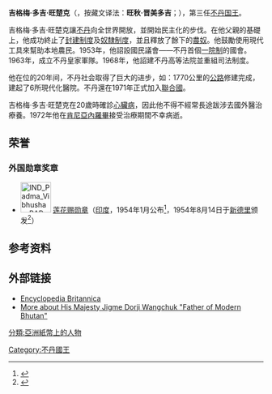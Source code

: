 {{Infobox royalty
| name = Jigme Dorji Wangchuck<br>吉格梅·多吉·旺楚克
| title          = 第三任[[不丹國王|不丹國王]]
| image          =Picture_of_king_Jigme_Dorje_Wangchuck_at_Thimpu_airport_Bhutan.jpg
| caption        =
| succession     =[[不丹國王|不丹國王]]
| reign          = 1952年10月27日-1972年7月21日（{{age in years and days|1952|10|27|1972|7|21|age=no}}）
| coronation     = 1952年10月27日
| predecessor    = [[吉格梅·旺楚克|吉格梅·旺楚克]]
| successor      = [[吉格梅·辛格·旺楚克|吉格梅·辛格·旺楚克]]
| suc-type       = 
| heir           = 
| spouse = [[格桑卻登|格桑卻登]]
| house    = [[旺楚克王朝|旺楚克王朝]]
| royal anthem   =
| father         = [[吉格梅·旺楚克|吉格梅·旺楚克]]
| mother         =
| date of birth  = 1929年5月2日
| place of birth = {{BHU}}[[廷布|廷布]]
| date of death  = {{death date and age|1972|7|21|1928|5|2}}
| place of death = {{KEN}}[[內羅畢|內羅畢]]
| place of burial= [[古杰寺|古杰寺]]
|}}
'''吉格梅·多吉·旺楚克'''（{{dz|d=འཇིགས་མེད་རྡོ་རྗེ་དབང་ཕྱུག་|t=Jigme Dorji Wangchuck}}，按藏文译法：'''旺秋·晋美多吉'''；{{bd|1929年|5月2日|1972年|7月21日|catIdx=W}}），第三任[[不丹|不丹]][[不丹国王|国王]]。

吉格梅·多吉·旺楚克讓[[不丹|不丹]]向全世界開放，並開始民主化的步伐。在他父親的基礎上，他成功終止了[[封建制度|封建制度]]及[[奴隸制度|奴隸制度]]，並且釋放了餘下的[[農奴|農奴]]。他鼓勵使用現代工具來幫助本地農民。1953年，他詔設國民議會——不丹首個[[一院制|一院制]]的國會。1963年，成立不丹皇家軍隊。1968年，他詔建不丹高等法院並重組司法制度。

他在位的20年间，不丹社会取得了巨大的进步，如：1770公里的[[公路|公路]]修建完成，建起了6所現代化醫院。不丹還在1971年正式加入[[聯合國|聯合國]]。

吉格梅·多吉·旺楚克在20歲時確診[[心臟病|心臟病]]，因此他不得不經常長途跋涉去國外醫治療養。1972年他在[[肯尼亞|肯尼亞]][[內羅畢|內羅畢]]接受治療期間不幸病逝。

==荣誉==
===外国勋章奖章===
* [[File:IND_Padma_Vibhushan_BAR.png|60px]] [[莲花赐勋章|莲花赐勋章]]（[[印度|印度]]，1954年1月公布<ref>{{en}}{{cite web |title=Padma Awards |url=http://www.dashboard-padmaawards.gov.in/?Place=Bhutan&Award=Padma%20Vibhushan |publisher=[[印度内政部|Ministry of Home Affairs]] |date= |accessdate=2021-08-10 |archive-date=2021-08-10 |archive-url=https://web.archive.org/web/20210810035918/http://www.dashboard-padmaawards.gov.in/?Place=Bhutan&Award=Padma%20Vibhushan }}</ref>，1954年8月14日于[[新德里|新德里]]颁发<ref>{{en}}{{cite web |title=Padma Vibhushan, News Photo, Bhutan King, Jigme Dorji Wangchuck |url=https://www.timescontent.com/syndication-photos/reprint/news/493108/padma-vibhushan-award-jigme-dorji-w.html |publisher=Times Content |date= |accessdate=2021-08-10 |archive-date=2021-12-30 |archive-url=https://web.archive.org/web/20211230182854/https://www.timescontent.com/syndication-photos/reprint/news/493108/padma-vibhushan-award-jigme-dorji-w.html }}</ref>）

== 参考资料 ==
{{reflist}}

==外部链接==
*[http://www.britannica.com/eb/topic-635454/Jigme-Dorji-Wangchuk Encyclopedia Britannica] {{Wayback|url=http://www.britannica.com/eb/topic-635454/Jigme-Dorji-Wangchuk |date=20071207194811 }}
*[https://web.archive.org/web/20070607234917/http://www.bhutanmajestictravel.com/bhutan-100-years-of-monarchy/ More about His Majesty Jigme Dorji Wangchuk "Father of Modern Bhutan"]

{{start box}}
{{s-hou|不丹旺楚克王朝|1928年|5月2日|1972年|7月21日}}
{{s-before|[[吉格梅·旺楚克|吉格梅·旺楚克]]}}
{{s-title|[[不丹國王|不丹國王]]|1952年—1972年}}
{{s-after|[[吉格梅·辛格·旺楚克|吉格梅·辛格·旺楚克]]}}
{{end box}}


{{不丹國王}}

[[Category:不丹國王|Category:不丹國王]]
[[分類:亞洲紙幣上的人物|分類:亞洲紙幣上的人物]]